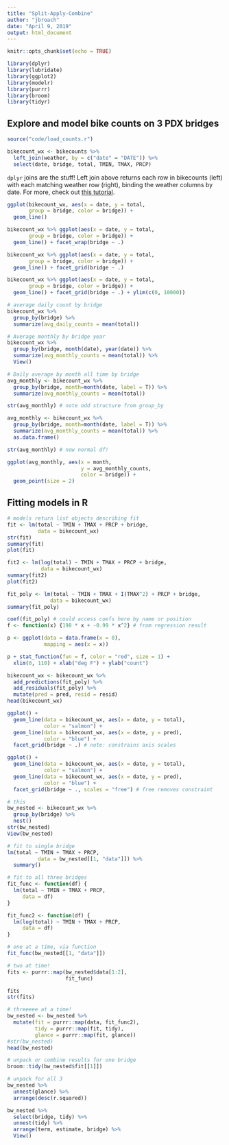 ```yaml
---
title: "Split-Apply-Combine"
author: "jbroach"
date: "April 9, 2019"
output: html_document
---
```


```r
knitr::opts_chunk$set(echo = TRUE)

library(dplyr)
library(lubridate)
library(ggplot2)
library(modelr)
library(purrr)
library(broom)
library(tidyr)
```

## Explore and model bike counts on 3 PDX bridges

```r
source("code/load_counts.r")

```

```r
bikecount_wx <- bikecounts %>%
  left_join(weather, by = c("date" = "DATE")) %>%
  select(date, bridge, total, TMIN, TMAX, PRCP)

```

`dplyr` joins are the stuff! Left join above returns each row in bikecounts (left) with each matching weather row (right), binding the weather columns by date. For more, check out [this tutorial](https://mikoontz.github.io/data-carpentry-week/lesson_joins.html).

```r
ggplot(bikecount_wx, aes(x = date, y = total,
       group = bridge, color = bridge)) +
  geom_line()

bikecount_wx %>% ggplot(aes(x = date, y = total,
       group = bridge, color = bridge)) +
  geom_line() + facet_wrap(bridge ~ .)

bikecount_wx %>% ggplot(aes(x = date, y = total,
       group = bridge, color = bridge)) +
  geom_line() + facet_grid(bridge ~ .)

bikecount_wx %>% ggplot(aes(x = date, y = total,
       group = bridge, color = bridge)) +
  geom_line() + facet_grid(bridge ~ .) + ylim(c(0, 10000)) 

```

```r
# average daily count by bridge
bikecount_wx %>% 
  group_by(bridge) %>%
  summarize(avg_daily_counts = mean(total))

# Average monthly by bridge year
bikecount_wx %>% 
  group_by(bridge, month(date), year(date)) %>%
  summarize(avg_monthly_counts = mean(total)) %>%
  View()

# Daily average by month all time by bridge
avg_monthly <- bikecount_wx %>% 
  group_by(bridge, month=month(date, label = T)) %>%
  summarize(avg_monthly_counts = mean(total))

str(avg_monthly) # note odd structure from group_by

avg_monthly <- bikecount_wx %>% 
  group_by(bridge, month=month(date, label = T)) %>%
  summarize(avg_monthly_counts = mean(total)) %>%
  as.data.frame()

str(avg_monthly) # now normal df!

ggplot(avg_monthly, aes(x = month,
                        y = avg_monthly_counts,
                        color = bridge)) +
  geom_point(size = 2)
```

## Fitting models in R

```r
# models return list objects describing fit
fit <- lm(total ~ TMIN + TMAX + PRCP + bridge,
          data = bikecount_wx)
str(fit)
summary(fit)
plot(fit)

fit2 <- lm(log(total) ~ TMIN + TMAX + PRCP + bridge,
           data = bikecount_wx) 
summary(fit2)
plot(fit2)
```

```r
fit_poly <- lm(total ~ TMIN + TMAX + I(TMAX^2) + PRCP + bridge,
              data = bikecount_wx)
summary(fit_poly)

coef(fit_poly) # could access coefs here by name or position
f <- function(x) {198 * x + -0.99 * x^2} # from regression result

p <- ggplot(data = data.frame(x = 0),
            mapping = aes(x = x))

p + stat_function(fun = f, color = "red", size = 1) +
  xlim(0, 110) + xlab("deg F") + ylab("count")
```

```r
bikecount_wx <- bikecount_wx %>%
  add_predictions(fit_poly) %>%
  add_residuals(fit_poly) %>%
  mutate(pred = pred, resid = resid)
head(bikecount_wx)

ggplot() +
  geom_line(data = bikecount_wx, aes(x = date, y = total),
            color = "salmon") +
  geom_line(data = bikecount_wx, aes(x = date, y = pred),
            color = "blue") +
  facet_grid(bridge ~ .) # note: constrains axis scales

ggplot() +
  geom_line(data = bikecount_wx, aes(x = date, y = total),
            color = "salmon") +
  geom_line(data = bikecount_wx, aes(x = date, y = pred),
            color = "blue") +
  facet_grid(bridge ~ ., scales = "free") # free removes constraint
```

```r
# this 
bw_nested <- bikecount_wx %>%
  group_by(bridge) %>%
  nest()
str(bw_nested)
View(bw_nested)

# fit to single bridge
lm(total ~ TMIN + TMAX + PRCP,
          data = bw_nested[[1, "data"]]) %>%
  summary()

# fit to all three bridges
fit_func <- function(df) {
  lm(total ~ TMIN + TMAX + PRCP,
     data = df)
}

fit_func2 <- function(df) {
  lm(log(total) ~ TMIN + TMAX + PRCP,
     data = df)
}

# one at a time, via function
fit_func(bw_nested[[1, "data"]])

# two at time!
fits <- purrr::map(bw_nested$data[1:2], 
                   fit_func)

fits
str(fits)

# threeeee at a time!
bw_nested <- bw_nested %>% 
  mutate(fit = purrr::map(data, fit_func2),
         tidy = purrr::map(fit, tidy),
         glance = purrr::map(fit, glance))
#str(bw_nested)
head(bw_nested)

# unpack or combine results for one bridge
broom::tidy(bw_nested$fit[[1]])

# unpack for all 3
bw_nested %>%
  unnest(glance) %>%
  arrange(desc(r.squared))

bw_nested %>%
  select(bridge, tidy) %>%
  unnest(tidy) %>%
  arrange(term, estimate, bridge) %>%
  View()


```









